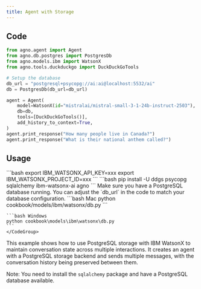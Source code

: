 ```yaml
---
title: Agent with Storage
---
```


## Code

```python cookbook/models/ibm/watsonx/db.py
from agno.agent import Agent
from agno.db.postgres import PostgresDb
from agno.models.ibm import WatsonX
from agno.tools.duckduckgo import DuckDuckGoTools

# Setup the database
db_url = "postgresql+psycopg://ai:ai@localhost:5532/ai"
db = PostgresDb(db_url=db_url)

agent = Agent(
    model=WatsonX(id="mistralai/mistral-small-3-1-24b-instruct-2503"),
    db=db,
    tools=[DuckDuckGoTools()],
    add_history_to_context=True,
)
agent.print_response("How many people live in Canada?")
agent.print_response("What is their national anthem called?")
```

## Usage

<Steps>
  <Snippet file="create-venv-step.mdx" />

  <Step title="Set your API key">
    ```bash
    export IBM_WATSONX_API_KEY=xxx
    export IBM_WATSONX_PROJECT_ID=xxx
    ```
  </Step>

  <Step title="Install libraries">
    ```bash
    pip install -U ddgs psycopg sqlalchemy ibm-watsonx-ai agno
    ```
  </Step>

  <Step title="Set up PostgreSQL">
    Make sure you have a PostgreSQL database running. You can adjust the `db_url` in the code to match your database configuration.
  </Step>

  <Step title="Run Agent">
    <CodeGroup>
    ```bash Mac
    python cookbook/models/ibm/watsonx/db.py
    ```

    ```bash Windows
    python cookbook\models\ibm\watsonx\db.py
    ```
    </CodeGroup>
  </Step>
</Steps>

This example shows how to use PostgreSQL storage with IBM WatsonX to maintain conversation state across multiple interactions. It creates an agent with a PostgreSQL storage backend and sends multiple messages, with the conversation history being preserved between them.

Note: You need to install the `sqlalchemy` package and have a PostgreSQL database available.
